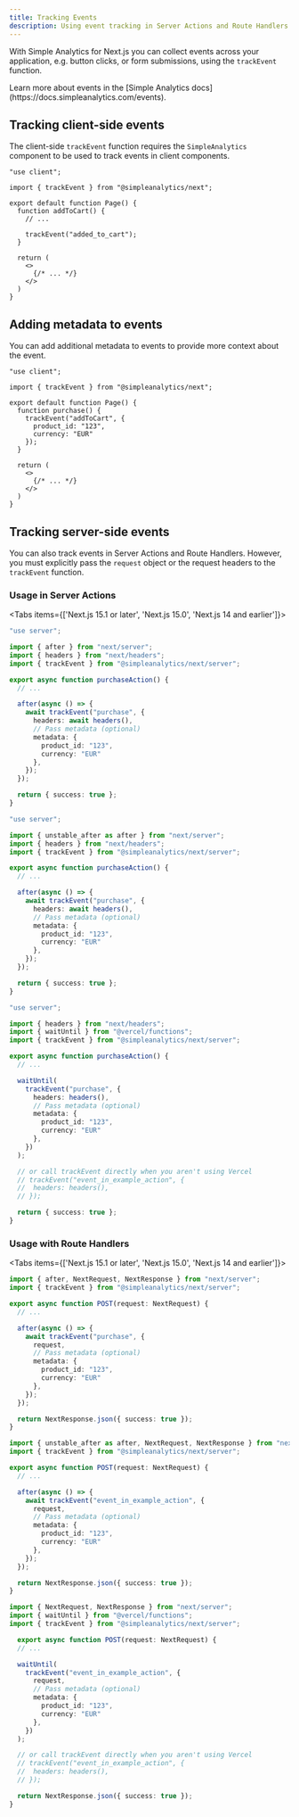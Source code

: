```yaml
---
title: Tracking Events
description: Using event tracking in Server Actions and Route Handlers
---
```


With Simple Analytics for Next.js you can collect events across your application, e.g. button clicks, or form submissions, using the `trackEvent` function.

<Callout>
  Learn more about events in the [Simple Analytics docs](https://docs.simpleanalytics.com/events).
</Callout>

## Tracking client-side events

The client-side `trackEvent` function requires the `SimpleAnalytics` component to be used to track events in client components.

```tsx title="page.tsx"
"use client";

import { trackEvent } from "@simpleanalytics/next";

export default function Page() {
  function addToCart() {
    // ...

    trackEvent("added_to_cart");
  }

  return (
    <> 
      {/* ... */}
    </>
  )
}
```

## Adding metadata to events

You can add additional metadata to events to provide more context about the event.

```tsx title="page.tsx"
"use client";

import { trackEvent } from "@simpleanalytics/next";

export default function Page() {
  function purchase() {
    trackEvent("addToCart", {
      product_id: "123",
      currency: "EUR"
    });
  }

  return (
    <>
      {/* ... */}
    </>
  )
}
```

## Tracking server-side events

You can also track events in Server Actions and Route Handlers.
However, you must explicitly pass the `request` object or the request headers to the `trackEvent` function.

### Usage in Server Actions

<Tabs items={['Next.js 15.1 or later', 'Next.js 15.0', 'Next.js 14 and earlier']}>
<Tab>

```ts
"use server";

import { after } from "next/server";
import { headers } from "next/headers";
import { trackEvent } from "@simpleanalytics/next/server";

export async function purchaseAction() {
  // ...

  after(async () => {
    await trackEvent("purchase", {
      headers: await headers(),
      // Pass metadata (optional)
      metadata: {
        product_id: "123",
        currency: "EUR"
      },
    });
  });

  return { success: true };
}
```

</Tab>

<Tab>

```ts
"use server";

import { unstable_after as after } from "next/server";
import { headers } from "next/headers";
import { trackEvent } from "@simpleanalytics/next/server";

export async function purchaseAction() {
  // ...

  after(async () => {
    await trackEvent("purchase", {
      headers: await headers(),
      // Pass metadata (optional)
      metadata: {
        product_id: "123",
        currency: "EUR"
      },
    });
  });

  return { success: true };
}
```

</Tab>

<Tab>

```ts
"use server";

import { headers } from "next/headers";
import { waitUntil } from "@vercel/functions";
import { trackEvent } from "@simpleanalytics/next/server";

export async function purchaseAction() {
  // ...

  waitUntil(
    trackEvent("purchase", {
      headers: headers(),
      // Pass metadata (optional)
      metadata: {
        product_id: "123",
        currency: "EUR"
      },
    })
  );

  // or call trackEvent directly when you aren't using Vercel
  // trackEvent("event_in_example_action", {
  //  headers: headers(),
  // });

  return { success: true };
}
```

</Tab>

</Tabs>

### Usage with Route Handlers

<Tabs items={['Next.js 15.1 or later', 'Next.js 15.0', 'Next.js 14 and earlier']}>
<Tab>

```ts
import { after, NextRequest, NextResponse } from "next/server";
import { trackEvent } from "@simpleanalytics/next/server";

export async function POST(request: NextRequest) {
  // ...

  after(async () => {
    await trackEvent("purchase", {
      request,
      // Pass metadata (optional)
      metadata: {
        product_id: "123",
        currency: "EUR"
      },
    });
  });

  return NextResponse.json({ success: true });
}
```

</Tab>

<Tab>

```ts
import { unstable_after as after, NextRequest, NextResponse } from "next/server";
import { trackEvent } from "@simpleanalytics/next/server";

export async function POST(request: NextRequest) {
  // ...

  after(async () => {
    await trackEvent("event_in_example_action", {
      request,
      // Pass metadata (optional)
      metadata: {
        product_id: "123",
        currency: "EUR"
      },
    });
  });

  return NextResponse.json({ success: true });
}
```

</Tab>

<Tab>

```ts
import { NextRequest, NextResponse } from "next/server";
import { waitUntil } from "@vercel/functions";
import { trackEvent } from "@simpleanalytics/next/server";

  export async function POST(request: NextRequest) {
  // ...

  waitUntil(
    trackEvent("event_in_example_action", {
      request,
      // Pass metadata (optional)
      metadata: {
        product_id: "123",
        currency: "EUR"
      },
    })
  );

  // or call trackEvent directly when you aren't using Vercel
  // trackEvent("event_in_example_action", {
  //  headers: headers(),
  // });

  return NextResponse.json({ success: true });
}
```

</Tab>

</Tabs>
